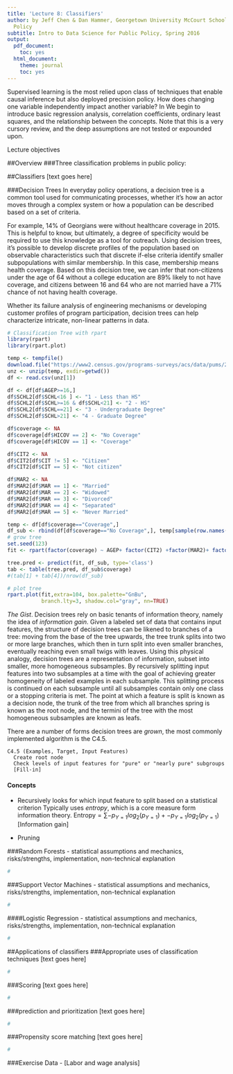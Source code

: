 ```yaml
---
title: 'Lecture 8: Classifiers'
author: by Jeff Chen & Dan Hammer, Georgetown University McCourt School of Public
  Policy
subtitle: Intro to Data Science for Public Policy, Spring 2016
output:
  pdf_document:
    toc: yes
  html_document:
    theme: journal
    toc: yes
---
```


Supervised learning is the most relied upon class of techniques that enable causal inference but also deployed precision policy. How does changing one variable independently impact another variable? In We begin to introduce basic regression analysis, correlation coefficients, ordinary least squares, and the relationship between the concepts. Note that this is a very cursory review, and the deep assumptions are not tested or expounded upon.

Lecture objectives

##Overview
###Three classification problems in public policy:


##Classifiers
[text goes here]


###Decision Trees
In everyday policy operations, a decision tree is a common tool used for communicating processes, whether it's how an actor moves through a complex system or how a population can be described based on a set of criteria. 

For example, 14% of Georgians were without healthcare coverage in 2015. This is helpful to know, but ultimately, a degree of specificity would be required to use this knowledge as a tool for outreach. Using decision trees, it's possible to develop discrete profiles of the population based on observable characteristics such that discrete if-else criteria identify smaller subpopulations with similar membership. In this case, membership means health coverage. Based on this decision tree, we can infer that non-citizens under the age of 64 without a college education are 89% likely to not have coverage, and citizens between 16 and 64 who are not married have a 71% chance of not having health coverage.

Whether its failure analysis of engineering mechanisms or developing customer profiles of program participation, decision trees can help characterize intricate, non-linear patterns in data.

```r
# Classification Tree with rpart
library(rpart)
library(rpart.plot)

temp <- tempfile()
download.file("https://www2.census.gov/programs-surveys/acs/data/pums/2015/1-Year/csv_pga.zip",temp, mode="wb")
unz <- unzip(temp, exdir=getwd())
df <- read.csv(unz[1])

df <- df[df$AGEP>=16,]
df$SCHL2[df$SCHL<16 ] <- "1 - Less than HS"
df$SCHL2[df$SCHL>=16 & df$SCHL<21] <- "2 - HS"
df$SCHL2[df$SCHL==21] <- "3 - Undergraduate Degree"
df$SCHL2[df$SCHL>21] <- "4 - Graduate Degree"

df$coverage <- NA
df$coverage[df$HICOV == 2] <- "No Coverage"
df$coverage[df$HICOV == 1] <- "Coverage"

df$CIT2 <- NA
df$CIT2[df$CIT != 5] <- "Citizen"
df$CIT2[df$CIT == 5] <- "Not citizen"

df$MAR2 <- NA
df$MAR2[df$MAR == 1] <- "Married"
df$MAR2[df$MAR == 2] <- "Widowed"
df$MAR2[df$MAR == 3] <- "Divorced"
df$MAR2[df$MAR == 4] <- "Separated"
df$MAR2[df$MAR == 5] <- "Never Married"

temp <- df[df$coverage=="Coverage",]
df_sub <- rbind(df[df$coverage=="No Coverage",], temp[sample(row.names(temp),sum(df$coverage == "No Coverage")),])
# grow tree 
set.seed(123)
fit <- rpart(factor(coverage) ~ AGEP+ factor(CIT2) +factor(MAR2)+ factor(SCHL2) +factor(RAC1P), method="class", data=df_sub)

tree.pred <- predict(fit, df_sub, type='class')
tab <- table(tree.pred, df_sub$coverage)
#(tab[1] + tab[4])/nrow(df_sub)

# plot tree 
rpart.plot(fit,extra=104, box.palette="GnBu",
           branch.lty=3, shadow.col="gray", nn=TRUE)


```


_The Gist_. Decision trees rely on basic tenants of information theory, namely the idea of _information gain_. Given a labeled set of data that contains input features, the structure of decision trees can be likened to branches of a tree: moving from the base of the tree upwards, the tree trunk splits into two or more large branches, which then in turn split into even smaller branches, eventually reaching even small twigs with leaves. Using this physical analogy, decision trees are a representation of information, subset into smaller, more homogeneous subsamples. By recursively splitting input features into two subsamples at a time with the goal of achieving greater homogeneity of labeled examples in each subsample. This splitting process is continued on each subsample until all subsamples contain only one class or a stopping criteria is met. The point at which a feature is split is known as a decision node, the trunk of the tree from which all branches spring is known as the root node, and the termini of the tree with the most homogeneous subsamples are known as leafs. 

There are a number of forms decision trees are *grown*, the most commonly implemented algorithm is the C4.5.

```
C4.5 (Examples, Target, Input Features)
  Create root node 
  Check levels of input features for "pure" or "nearly pure" subgroups
  [Fill-in]
```

#### Concepts

- Recursively looks for which input feature to split based on a statistical criterion
Typically uses _entropy_, which is a core measure form information theory. $\text{Entropy} = \sum{-p_{Y=1}log_2(p_{Y=1}) + -p_{Y=1}log_2(p_{Y=1})}$
[Information gain]

- Pruning



###Random Forests
- statistical assumptions and mechanics, risks/strengths, implementation, non-technical explanation
```r
#
```


###Support Vector Machines
- statistical assumptions and mechanics, risks/strengths, implementation, non-technical explanation
```r
#
```



####Logistic Regression
- statistical assumptions and mechanics, risks/strengths, implementation, non-technical explanation
```r
#
```



##Applications of classifiers
###Appropriate uses of classification techniques
[text goes here]

```r
#
```
###Scoring
[text goes here]

```r
#
```

###prediction and prioritization
[text goes here]

```r
#
```

###Propensity score matching
[text goes here]

```r
#
```


###Exercise Data
- [Labor and wage analysis]
